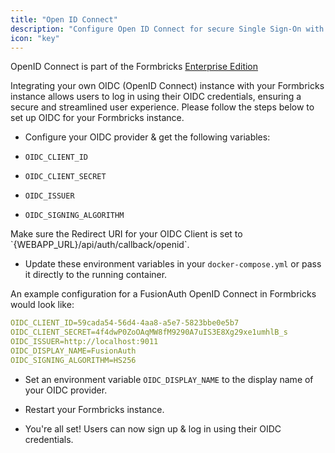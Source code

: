 ```yaml
---
title: "Open ID Connect"
description: "Configure Open ID Connect for secure Single Sign-On with your Formbricks instance. Implement enterprise-grade authentication for your survey platform with Open ID Connect."
icon: "key"
---
```


<Note>OpenID Connect is part of the Formbricks [Enterprise Edition](/self-hosting/advanced/license)</Note>

Integrating your own OIDC (OpenID Connect) instance with your Formbricks instance allows users to log in using their OIDC credentials, ensuring a secure and streamlined user experience. Please follow the steps below to set up OIDC for your Formbricks instance.

- Configure your OIDC provider & get the following variables:

- `OIDC_CLIENT_ID`

- `OIDC_CLIENT_SECRET`

- `OIDC_ISSUER`

- `OIDC_SIGNING_ALGORITHM`

<Note>
  Make sure the Redirect URI for your OIDC Client is set to `{WEBAPP_URL}/api/auth/callback/openid`.
</Note>

- Update these environment variables in your `docker-compose.yml` or pass it directly to the running container.

An example configuration for a FusionAuth OpenID Connect in Formbricks would look like:


```yml Formbricks Env for FusionAuth OIDC
OIDC_CLIENT_ID=59cada54-56d4-4aa8-a5e7-5823bbe0e5b7
OIDC_CLIENT_SECRET=4f4dwP0ZoOAqMW8fM9290A7uIS3E8Xg29xe1umhlB_s
OIDC_ISSUER=http://localhost:9011 
OIDC_DISPLAY_NAME=FusionAuth
OIDC_SIGNING_ALGORITHM=HS256
```


- Set an environment variable `OIDC_DISPLAY_NAME` to the display name of your OIDC provider.

- Restart your Formbricks instance.

- You're all set! Users can now sign up & log in using their OIDC credentials.
